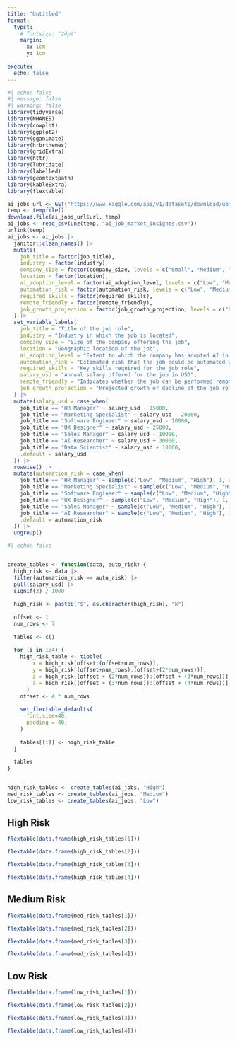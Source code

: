 ```yaml
---
title: "Untitled"
format: 
  typst:
    # fontsize: "24pt"
    margin: 
      x: 1cm
      y: 1cm
  
execute:
  echo: false
---
```


```r
#| echo: false
#| message: false
#| warning: false
library(tidyverse)
library(NHANES)
library(cowplot)
library(ggplot2)
library(gganimate)
library(hrbrthemes)
library(gridExtra)
library(httr)
library(lubridate)
library(labelled)
library(geomtextpath)
library(kableExtra)
library(flextable)

ai_jobs_url <- GET("https://www.kaggle.com/api/v1/datasets/download/uom190346a/ai-powered-job-market-insights")
temp <- tempfile()
download.file(ai_jobs_url$url, temp)
ai_jobs <- read_csv(unz(temp, "ai_job_market_insights.csv"))
unlink(temp)
ai_jobs <- ai_jobs |>
  janitor::clean_names() |>
  mutate(
    job_title = factor(job_title),
    industry = factor(industry),
    company_size = factor(company_size, levels = c("Small", "Medium", "Large"), ordered = TRUE),
    location = factor(location),
    ai_adoption_level = factor(ai_adoption_level, levels = c("Low", "Medium", "High"), ordered = TRUE),
    automation_risk = factor(automation_risk, levels = c("Low", "Medium", "High"), ordered = TRUE),
    required_skills = factor(required_skills),
    remote_friendly = factor(remote_friendly),
    job_growth_projection = factor(job_growth_projection, levels = c("Decline", "Stable", "Growth"), ordered = TRUE)
  ) |>
  set_variable_labels(
    job_title = "Title of the job role",
    industry = "Industry in which the job is located",
    company_size = "Size of the company offering the job",
    location = "Geographic location of the job",
    ai_adoption_level = "Extent to which the company has adopted AI in its operations",
    automation_risk = "Estimated risk that the job could be automated within the next 10 years",
    required_skills = "Key skills required for the job role",
    salary_usd = "Annual salary offered for the job in USD",
    remote_friendly = "Indicates whether the job can be performed remotely",
    job_growth_projection = "Projected growth or decline of the job role over the next five years"
  ) |>
  mutate(salary_usd = case_when(
    job_title == "HR Manager" ~ salary_usd - 15000,
    job_title == "Marketing Specialist" ~ salary_usd - 20000,
    job_title == "Software Engineer" ~ salary_usd - 10000,
    job_title == "UX Designer" ~ salary_usd - 25000,
    job_title == "Sales Manager" ~ salary_usd - 10000,
    job_title == "AI Researcher" ~ salary_usd + 30000,
    job_title == "Data Scientist" ~ salary_usd + 10000,
    .default = salary_usd
  )) |>
  rowwise() |>
  mutate(automation_risk = case_when(
    job_title == "HR Manager" ~ sample(c("Low", "Medium", "High"), 1, replace = TRUE, prob = c(0.2, 0.4, 0.6)),
    job_title == "Marketing Specialist" ~ sample(c("Low", "Medium", "High"), 1, replace = TRUE, prob = c(0, 0.1, 0.9)),
    job_title == "Software Engineer" ~ sample(c("Low", "Medium", "High"), 1, replace = TRUE, prob = c(0.1, 0.1, 0.8)),
    job_title == "UX Designer" ~ sample(c("Low", "Medium", "High"), 1, replace = TRUE, prob = c(0.3, 0.2, 0.5)),
    job_title == "Sales Manager" ~ sample(c("Low", "Medium", "High"), 1, replace = TRUE, prob = c(0.1, 0.3, 0.6)),
    job_title == "AI Researcher" ~ sample(c("Low", "Medium", "High"), 1, replace = TRUE, prob = c(0.9, 0.1, 0.0)),
    .default = automation_risk
  )) |>
  ungroup()
```

`#show figure: set block(breakable: true)`{=typst}

```r
#| echo: false


create_tables <- function(data, auto_risk) {
  high_risk <- data |> 
  filter(automation_risk == auto_risk) |>
  pull(salary_usd) |>
  signif(3) / 1000
  
  high_risk <- paste0("$", as.character(high_risk), "k")
  
  offset <- 1
  num_rows <- 7
  
  tables <- c()
  
  for (i in 1:4) {
    high_risk_table <- tibble(
        x = high_risk[offset:(offset+num_rows)],
        y = high_risk[(offset+num_rows):(offset+(2*num_rows))],
        z = high_risk[(offset + (2*num_rows)):(offset + (3*num_rows))],
        a = high_risk[(offset + (3*num_rows)):(offset + (4*num_rows))],
      )
    offset <- 4 * num_rows
    
    set_flextable_defaults(
      font.size=40,
      padding = 40,
    )
    
    tables[[i]] <- high_risk_table
  }
  
  tables
}


high_risk_tables <- create_tables(ai_jobs, "High")
med_risk_tables <- create_tables(ai_jobs, "Medium")
low_risk_tables <- create_tables(ai_jobs, "Low")


```

## High Risk

```r
flextable(data.frame(high_risk_tables[1]))
```

```r
flextable(data.frame(high_risk_tables[2]))
```

```r
flextable(data.frame(high_risk_tables[3]))
```

```r
flextable(data.frame(high_risk_tables[4]))
```

## Medium Risk

```r
flextable(data.frame(med_risk_tables[1]))
```

```r
flextable(data.frame(med_risk_tables[2]))
```

```r
flextable(data.frame(med_risk_tables[3]))
```

```r
flextable(data.frame(med_risk_tables[4]))
```

## Low Risk

```r
flextable(data.frame(low_risk_tables[1]))
```

```r
flextable(data.frame(low_risk_tables[2]))
```

```r
flextable(data.frame(low_risk_tables[3]))
```

```r
flextable(data.frame(low_risk_tables[4]))
```

